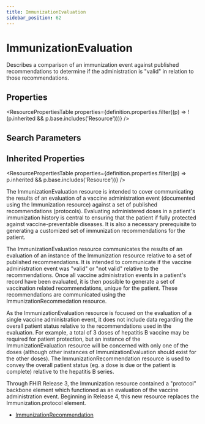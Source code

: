 ```yaml
---
title: ImmunizationEvaluation
sidebar_position: 62
---
```



# ImmunizationEvaluation

Describes a comparison of an immunization event against published recommendations to determine if the administration is "valid" in relation to those recommendations.

<Tabs queryString="section">
  <TabItem value="schema" label="Schema" default>

## Properties

<ResourcePropertiesTable
  properties={definition.properties.filter((p) => !(p.inherited && p.base.includes('Resource')))}
/>

## Search Parameters

<SearchParamsTable searchParams={definition.searchParameters} />

## Inherited Properties

<ResourcePropertiesTable properties={definition.properties.filter((p) => p.inherited && p.base.includes('Resource'))} />

  </TabItem>
  <TabItem value="usage" label="Usage">
<div> <a name="scope"></a> <p> The <Link to="/docs/api/fhir/resources/immunizationevaluation">ImmunizationEvaluation</Link> resource is intended to cover communicating the results of an evaluation of a vaccine administration event (documented using the <Link to="/docs/api/fhir/resources/immunization">Immunization</Link> resource) against a set of published recommendations (protocols). Evaluating administered doses in a patient's immunization history is central to ensuring that the patient if fully protected against vaccine-preventable diseases. It is also a necessary prerequisite to generating a customized set of immunization recommendations for the patient. </p> </div>
  </TabItem>
  <TabItem value="relationships" label="Relationships">
<div> <p> The <Link to="/docs/api/fhir/resources/immunizationevaluation">ImmunizationEvaluation</Link> resource communicates the results of an evaluation of an instance of the <Link to="/docs/api/fhir/resources/immunization">Immunization</Link> resource relative to a set of published recommendations. It is intended to communicate if the vaccine administration event was "valid" or "not valid" relative to the recommendations. Once all vaccine administration events in a patient's record have been evaluated, it is then possible to generate a set of vaccination related recommendations, unique for the patient. These recommendations are communicated using the ImmunizationRecommedation resource. </p> <p> As the <Link to="/docs/api/fhir/resources/immunizationevaluation">ImmunizationEvaluation</Link> resource is focused on the evaluation of a single vaccine administration event, it does not include data regarding the overall patient status relative to the recommendations used in the evaluation. For example, a total of 3 doses of hepatitis B vaccine may be required for patient protection, but an instance of the <Link to="/docs/api/fhir/resources/immunizationevaluation">ImmunizationEvaluation</Link> resource will be concerned with only one of the doses (although other instances of <Link to="/docs/api/fhir/resources/immunizationevaluation">ImmunizationEvaluation</Link> should exist for the other doses). The <Link to="/docs/api/fhir/resources/immunizationrecommendation">ImmunizationRecommendation</Link> resource is used to convey the overall patient status (eg. a dose is due or the patient is complete) relative to the hepatitis B series. </p> </div>
  </TabItem>
  <TabItem value="backgroundAndContext" label="Background and Context">
<div> <p> Through FHIR Release 3, the <Link to="/docs/api/fhir/resources/immunization">Immunization</Link> resource contained a  "protocol" backbone element which functioned as an evaluation of the vaccine administration event. Beginning in Release 4, this new resource replaces the <Link to="/docs/api/fhir/resources/immunization">Immunization</Link>.protocol element. </p> </div>
  </TabItem>
  <TabItem value="referencedBy" label="Referenced By">
<ul><li><a href="/docs/api/fhir/resources/immunizationrecommendation">ImmunizationRecommendation</a></li></ul>
  </TabItem>
</Tabs>
